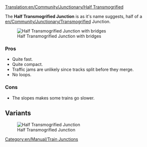 [[Translation:en/Community/Junctionary/Half Transmogrified]]
{{en/Community/Junctionary/Navigation}}

The '''Half Transmogrified Junction''' is as it's name suggests, half of a [[en/Community/Junctionary/Transmogrified]] Junction.

[[File:en/Community/Junctionary/Ttd.half.transmogrified.variant.png|frame|none|Half Transmogrified Junction with bridges]]

===Pros===
*Quite fast.
*Quite compact.
*Traffic jams are unlikely since tracks split before they merge.
*No loops.

===Cons===
*The slopes makes some trains go slower. 

==Variants==
[[File:en/Community/Junctionary/Ttd.half.transmogrified.original.png|frame|none|Half Transmogrified Junction]]

[[Category:en/Manual/Train Junctions]]